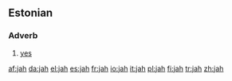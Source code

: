 {{also|Jah}}
==Estonian==

===Adverb===
{{infl|et|adverb}}

# [[yes]]

[[af:jah]]
[[da:jah]]
[[el:jah]]
[[es:jah]]
[[fr:jah]]
[[io:jah]]
[[it:jah]]
[[pl:jah]]
[[fi:jah]]
[[tr:jah]]
[[zh:jah]]